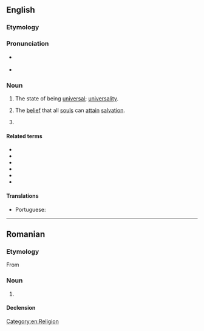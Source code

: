 {{also|Universalism}}
==English==
{{wikipedia}}
{{Wikiquote}}

===Etymology===
{{suffix|en|universal|ism}}

===Pronunciation===
* {{a|US}} {{IPA|en|/ˌjuːnəˈvɝsəlˌɪzəm/}}
* {{a|UK}} {{IPA|en|/ˌjuːnɪˈvɜːsəlˌɪzəm/}}

===Noun===
{{en-noun|~}}

# The state of being [[universal]]; [[universality]].
# {{lb|en|theology}} The [[belief]] that all [[soul]]s can [[attain]] [[salvation]].
# {{alternative form of|en|Unitarian Universalism}}

====Related terms====
* {{l|en|universe}}
* {{l|en|universal}}
* {{l|en|universally}}
* {{l|en|universality}}
* {{l|en|universalist}}
* {{l|en|Universalist}}

====Translations====
{{trans-see|universality}}

{{trans-top|the belief that all souls can attain salvation}}
* Portuguese: {{t|pt|universalismo|m}}
{{trans-mid}}
{{trans-bottom}}

[[Category:en:Religion]]

----

==Romanian==

===Etymology===
From {{bor|ro|fr|universalisme}}

===Noun===
{{ro-noun|n|-}}

# {{l|en|universalism}}

====Declension====
{{ro-noun-n|n=sg}}